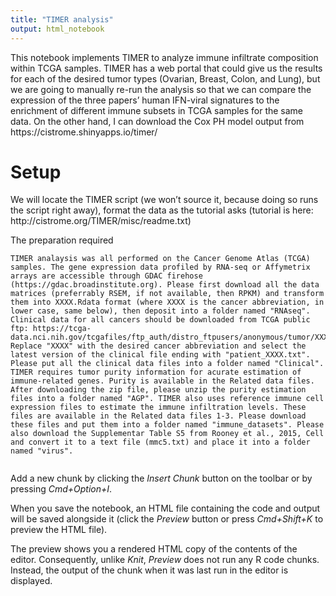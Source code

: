 ```yaml
---
title: "TIMER analysis"
output: html_notebook
---
```


This notebook implements TIMER to analyze immune infiltrate composition within TCGA samples. TIMER has a web portal that could give us the results for each of the desired tumor types (Ovarian, Breast, Colon, and Lung), but we are going to manually re-run the analysis so that we can compare the expression of the three papers' human IFN-viral signatures to the enrichment of different immune subsets in TCGA samples for the same data. On the other hand, I can download the Cox PH model output from https://cistrome.shinyapps.io/timer/

# Setup

We will locate the TIMER script (we won't source it, because doing so runs the script right away), format the data as the tutorial asks (tutorial is here: http://cistrome.org/TIMER/misc/readme.txt)

The preparation required
```
TIMER analaysis was all performed on the Cancer Genome Atlas (TCGA) samples. The gene expression data profiled by RNA-seq or Affymetrix arrays are accessible through GDAC firehose (https://gdac.broadinstitute.org). Please first download all the data matrices (preferrably RSEM, if not available, then RPKM) and transform them into XXXX.Rdata format (where XXXX is the cancer abbreviation, in lower case, same below), then deposit into a folder named "RNAseq". Clinical data for all cancers should be downloaded from TCGA public ftp: https://tcga-data.nci.nih.gov/tcgafiles/ftp_auth/distro_ftpusers/anonymous/tumor/XXXX/bcr/nationwidechildrens.org/bio/clin/. Replace "XXXX" with the desired cancer abbreviation and select the latest version of the clinical file ending with "patient_XXXX.txt". Please put all the clinical data files into a folder named "Clinical". TIMER requires tumor purity information for acurate estimation of immune-related genes. Purity is available in the Related data files. After downloading the zip file, please unzip the purity estimation files into a folder named "AGP". TIMER also uses reference immune cell expression files to estimate the immune infiltration levels. These files are available in the Related data files 1-3. Please download these files and put them into a folder named "immune_datasets". Please also download the Supplementar Table S5 from Rooney et al., 2015, Cell and convert it to a text file (mmc5.txt) and place it into a folder named "virus". 
```


```r

```

Add a new chunk by clicking the *Insert Chunk* button on the toolbar or by pressing *Cmd+Option+I*.

When you save the notebook, an HTML file containing the code and output will be saved alongside it (click the *Preview* button or press *Cmd+Shift+K* to preview the HTML file). 

The preview shows you a rendered HTML copy of the contents of the editor. Consequently, unlike *Knit*, *Preview* does not run any R code chunks. Instead, the output of the chunk when it was last run in the editor is displayed.

